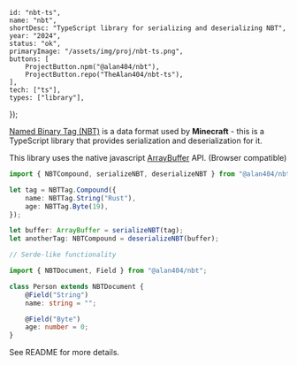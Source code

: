 	id: "nbt-ts",
	name: "nbt",
	shortDesc: "TypeScript library for serializing and deserializing NBT",
	year: "2024",
	status: "ok",
	primaryImage: "/assets/img/proj/nbt-ts.png",
	buttons: [
        ProjectButton.npm("@alan404/nbt"),
        ProjectButton.repo("TheAlan404/nbt-ts"),
	],
	tech: ["ts"],
	types: ["library"],
});

[Named Binary Tag (NBT)](https://minecraft.wiki/w/NBT_format) is a data format used
by **Minecraft** - this is a TypeScript library that provides serialization and deserialization for it. 

This library uses the native javascript [ArrayBuffer](https://developer.mozilla.org/en-US/docs/Web/JavaScript/Reference/Global_Objects/ArrayBuffer) API. (Browser compatible)

```ts
import { NBTCompound, serializeNBT, deserializeNBT } from "@alan404/nbt";

let tag = NBTTag.Compound({
    name: NBTTag.String("Rust"),
    age: NBTTag.Byte(19),
});

let buffer: ArrayBuffer = serializeNBT(tag);
let anotherTag: NBTCompound = deserializeNBT(buffer);

// Serde-like functionality	

import { NBTDocument, Field } from "@alan404/nbt";

class Person extends NBTDocument {
    @Field("String")
    name: string = "";

    @Field("Byte")
    age: number = 0;
}
```

See README for more details.
